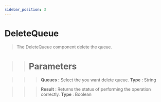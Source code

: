 ```yaml
---
sidebar_position: 3
---
```


# DeleteQueue

> The DeleteQueue component delete the queue.

>> # Parameters

>>> **Queues** : Select the you want delete queue. **Type** : String

>>> **Result** : Returns the status of performing the operation correctly. **Type** : Boolean